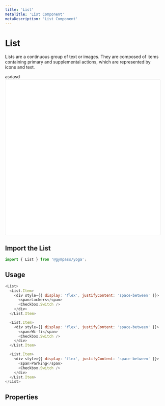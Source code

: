 ```yaml
---
title: 'List'
metaTitle: 'List Component'
metaDescription: 'List Component'
---
```



# List

Lists are a continuous group of text or images. They are composed of items containing primary and supplemental actions, which are represented by icons and text.

<TabbedView>
  <Tab title="Web">
    asdasd
  </Tab>

  <Tab title="Native">

  </Tab>
</TabbedView>

<div
  data-snack-id="@gympass/yoga-button"
  data-snack-platform="web"
  data-snack-preview="false"
  data-snack-theme="light"
  style="overflow:hidden;background:#FFF;border:1px solid rgba(0,0,0,.08);border-radius:4px;height:505px;width:100%"
></div>

## Import the List

```javascript
import { List } from '@gympass/yoga';
```

## Usage

```javascript reactLive=true
<List>
  <List.Item>
    <div style={{ display: 'flex', justifyContent: 'space-between' }}>
      <span>Lockers</span>
      <Checkbox.Switch />
    </div>
  </List.Item>

  <List.Item>
    <div style={{ display: 'flex', justifyContent: 'space-between' }}>
      <span>Wi-fi</span>
      <Checkbox.Switch />
    </div>
  </List.Item>

  <List.Item>
    <div style={{ display: 'flex', justifyContent: 'space-between' }}>
      <span>Parking</span>
      <Checkbox.Switch />
    </div>
  </List.Item>
</List>
```

## Properties

<PropsTable component="List" />
